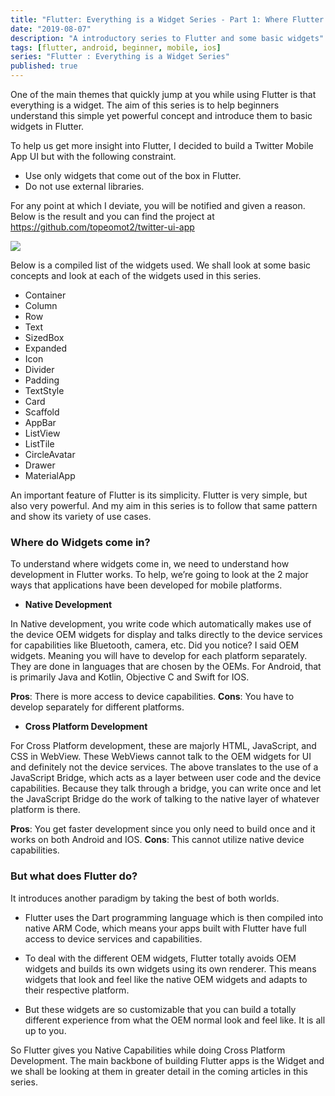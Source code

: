 ```yaml
---
title: "Flutter: Everything is a Widget Series - Part 1: Where Flutter fits in."
date: "2019-08-07"
description: "A introductory series to Flutter and some basic widgets"
tags: [flutter, android, beginner, mobile, ios]
series: "Flutter : Everything is a Widget Series"
published: true
---
```


One of the main themes that quickly jump at you while using Flutter is that everything is a widget. The aim of this series is to help beginners understand this simple yet powerful concept and introduce them to basic widgets in Flutter.

To help us get more insight into Flutter, I decided to build a Twitter Mobile App UI but with the following constraint.

* Use only widgets that come out of the box in Flutter.
* Do not use external libraries.

For any point at which I deviate, you will be notified and given a reason. Below is the result and you can find the project at https://github.com/topeomot2/twitter-ui-app

![](https://thepracticaldev.s3.amazonaws.com/i/h87wtelb1tnj1sgzs2ct.jpeg)

Below is a compiled list of the widgets used. We shall look at some basic concepts and look at each of the widgets used in this series.

* Container
* Column
* Row
* Text
* SizedBox
* Expanded
* Icon
* Divider
* Padding
* TextStyle
* Card
* Scaffold
* AppBar
* ListView
* ListTile
* CircleAvatar
* Drawer
* MaterialApp

An important feature of Flutter is its simplicity. Flutter is very simple, but also very powerful. And my aim in this series is to follow that same pattern and show its variety of use cases.

### Where do Widgets come in?

To understand where widgets come in, we need to understand how development in Flutter works. To help, we’re going to look at the 2 major ways that applications have been developed for mobile platforms.

* __Native Development__

In Native development, you write code which automatically makes use of the device OEM widgets for display and talks directly to the device services for capabilities like Bluetooth, camera, etc.
Did you notice? I said OEM widgets. Meaning you will have to develop for each platform separately. They are done in languages that are chosen by the OEMs. For Android, that is primarily Java and Kotlin, Objective C and Swift for IOS.

__Pros__: There is more access to device capabilities.
__Cons__: You have to develop separately for different platforms.

* __Cross Platform Development__

For Cross Platform development, these are majorly HTML, JavaScript, and CSS in WebView. These WebViews cannot talk to the OEM widgets for UI and definitely not the device services.
The above translates to the use of a JavaScript Bridge, which acts as a layer between user code and the device capabilities. Because they talk through a bridge, you can write once and let the JavaScript Bridge do the work of talking to the native layer of whatever platform is there. 

__Pros__: You get faster development since you only need to build once and it works on both Android and IOS.
__Cons__: This cannot utilize native device capabilities.


### But what does Flutter do?

It introduces another paradigm by taking the best of both worlds.

* Flutter uses the Dart programming language which is then compiled into native ARM Code, which means your apps built with Flutter have full access to device services and capabilities.

* To deal with the different OEM widgets, Flutter totally avoids OEM widgets and builds its own widgets using its own renderer. This means widgets that look and feel like the native OEM widgets and adapts to their respective platform.

* But these widgets are so customizable that you can build a totally different experience from what the OEM normal look and feel like. It is all up to you.

So Flutter gives you Native Capabilities while doing Cross Platform Development. The main backbone of building Flutter apps is the Widget and we shall be looking at them in greater detail in the coming articles in this series.